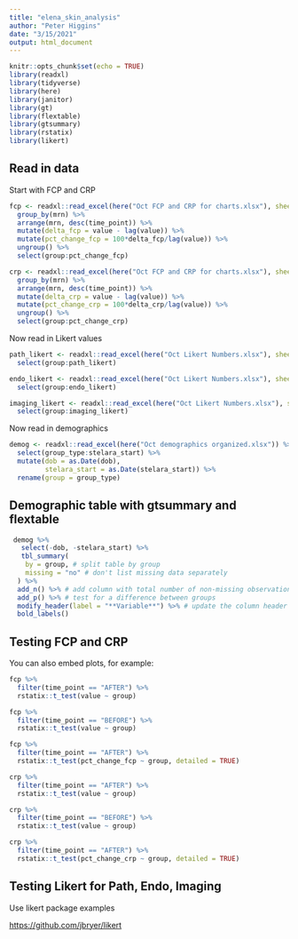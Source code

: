 ```yaml
---
title: "elena_skin_analysis"
author: "Peter Higgins"
date: "3/15/2021"
output: html_document
---
```


```r
knitr::opts_chunk$set(echo = TRUE)
library(readxl)
library(tidyverse)
library(here)
library(janitor)
library(gt)
library(flextable)
library(gtsummary)
library(rstatix)
library(likert)
```

## Read in data

Start with FCP and CRP

```r
fcp <- readxl::read_excel(here("Oct FCP and CRP for charts.xlsx"), sheet = "FCP") %>% 
  group_by(mrn) %>% 
  arrange(mrn, desc(time_point)) %>% 
  mutate(delta_fcp = value - lag(value)) %>% 
  mutate(pct_change_fcp = 100*delta_fcp/lag(value)) %>% 
  ungroup() %>% 
  select(group:pct_change_fcp)

crp <- readxl::read_excel(here("Oct FCP and CRP for charts.xlsx"), sheet = "CRP") %>% 
  group_by(mrn) %>% 
  arrange(mrn, desc(time_point)) %>% 
  mutate(delta_crp = value - lag(value)) %>% 
  mutate(pct_change_crp = 100*delta_crp/lag(value)) %>% 
  ungroup() %>% 
  select(group:pct_change_crp)
```

Now read in Likert values

```r
path_likert <- readxl::read_excel(here("Oct Likert Numbers.xlsx"), sheet = "path") %>% 
  select(group:path_likert)

endo_likert <- readxl::read_excel(here("Oct Likert Numbers.xlsx"), sheet = "endo") %>% 
  select(group:endo_likert)

imaging_likert <- readxl::read_excel(here("Oct Likert Numbers.xlsx"), sheet = "imaging") %>% 
  select(group:imaging_likert)
```

Now read in demographics

```r
demog <- readxl::read_excel(here("Oct demographics organized.xlsx")) %>% clean_names() %>% 
  select(group_type:stelara_start) %>% 
  mutate(dob = as.Date(dob),
         stelara_start = as.Date(stelara_start)) %>% 
  rename(group = group_type)
```

## Demographic table with gtsummary and flextable

```r
 demog %>% 
   select(-dob, -stelara_start) %>% 
   tbl_summary(
    by = group, # split table by group
    missing = "no" # don't list missing data separately
  ) %>%
  add_n() %>% # add column with total number of non-missing observations
  add_p() %>% # test for a difference between groups
  modify_header(label = "**Variable**") %>% # update the column header
  bold_labels() 

```

## Testing FCP and CRP

You can also embed plots, for example:

```r
fcp %>% 
  filter(time_point == "AFTER") %>% 
  rstatix::t_test(value ~ group)

fcp %>% 
  filter(time_point == "BEFORE") %>% 
  rstatix::t_test(value ~ group)

fcp %>% 
  filter(time_point == "AFTER") %>% 
  rstatix::t_test(pct_change_fcp ~ group, detailed = TRUE)
```

```r
crp %>% 
  filter(time_point == "AFTER") %>% 
  rstatix::t_test(value ~ group)

crp %>% 
  filter(time_point == "BEFORE") %>% 
  rstatix::t_test(value ~ group)

crp %>% 
  filter(time_point == "AFTER") %>% 
  rstatix::t_test(pct_change_crp ~ group, detailed = TRUE)
```

## Testing Likert for Path, Endo, Imaging

Use likert package examples

<https://github.com/jbryer/likert>

```r

```

```r

```

```r

```
